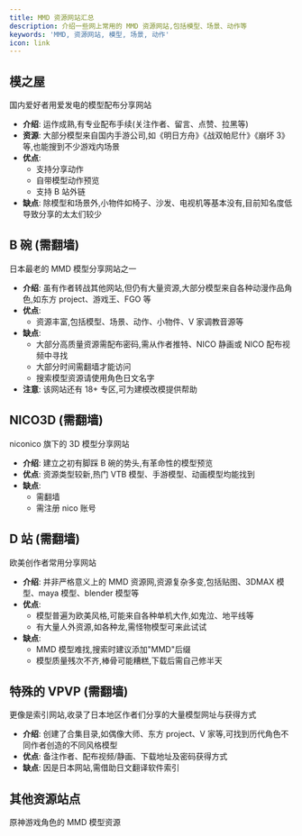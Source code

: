 ```yaml
---
title: MMD 资源网站汇总
description: 介绍一些网上常用的 MMD 资源网站,包括模型、场景、动作等
keywords: 'MMD, 资源网站, 模型, 场景, 动作'
icon: link
---
```



## 模之屋

<Card title="模之屋" icon="house" href="https://www.aplaybox.com/">
  国内爱好者用爱发电的模型配布分享网站
</Card>

- **介绍**: 运作成熟,有专业配布手续(关注作者、留言、点赞、拉黑等)
- **资源**: 大部分模型来自国内手游公司,如《明日方舟》《战双帕尼什》《崩坏 3》等,也能搜到不少游戏内场景
- **优点**: 
  - 支持分享动作
  - 自带模型动作预览
  - 支持 B 站外链
- **缺点**: 除模型和场景外,小物件如椅子、沙发、电视机等基本没有,目前知名度低导致分享的太太们较少

## B 碗 (需翻墙)

<Card title="B 碗" icon="bowl-food" href="https://bowlroll.net/file/index">
  日本最老的 MMD 模型分享网站之一
</Card>

- **介绍**: 虽有作者转战其他网站,但仍有大量资源,大部分模型来自各种动漫作品角色,如东方 project、游戏王、FGO 等
- **优点**: 
  - 资源丰富,包括模型、场景、动作、小物件、V 家调教音源等
- **缺点**: 
  - 大部分高质量资源需配布密码,需从作者推特、NICO 静画或 NICO 配布视频中寻找
  - 大部分时间需翻墙才能访问
  - 搜索模型资源请使用角色日文名字
- **注意**: 该网站还有 18+ 专区,可为建模改模提供帮助

## NICO3D (需翻墙)

<Card title="NICO3D" icon="n" href="https://3d.nicovideo.jp/?header">
  niconico 旗下的 3D 模型分享网站
</Card>

- **介绍**: 建立之初有脚踩 B 碗的势头,有革命性的模型预览
- **优点**: 资源类型较新,热门 VTB 模型、手游模型、动画模型均能找到
- **缺点**: 
  - 需翻墙
  - 需注册 nico 账号

## D 站 (需翻墙)

<Card title="DeviantArt" icon="d" href="https://www.deviantart.com/">
  欧美创作者常用分享网站
</Card>

- **介绍**: 并非严格意义上的 MMD 资源网,资源复杂多变,包括贴图、3DMAX 模型、maya 模型、blender 模型等
- **优点**: 
  - 模型普遍为欧美风格,可能来自各种单机大作,如鬼泣、地平线等
  - 有大量人外资源,如各种龙,需怪物模型可来此试试
- **缺点**: 
  - MMD 模型难找,搜索时建议添加"MMD"后缀
  - 模型质量残次不齐,棒骨可能糟糕,下载后需自己修半天

## 特殊的 VPVP (需翻墙)

<Card title="VPVP Wiki" icon="v" href="https://w.atwiki.jp/vpvpwiki/pages/13.html">
  更像是索引网站,收录了日本地区作者们分享的大量模型网址与获得方式
</Card>

- **介绍**: 创建了合集目录,如偶像大师、东方 project、V 家等,可找到历代角色不同作者创造的不同风格模型
- **优点**: 备注作者、配布视频/静画、下载地址及密码获得方式
- **缺点**: 因是日本网站,需借助日文翻译软件索引

## 其他资源站点

<Card title="原神模型" icon="gamepad" href="https://www.hoyolab.com/article/118389">
  原神游戏角色的 MMD 模型资源
</Card>

